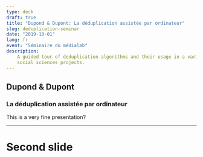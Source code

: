 ```yaml
---
type: deck
draft: true
title: "Dupond & Dupont: La déduplication assistée par ordinateur"
slug: deduplication-seminar
date: "2019-10-01"
lang: fr
event: "Séminaire du médialab"
description:
    A guided tour of deduplication algorithms and their usage in a variety of
    social sciences projects.
---
```




## Dupond & Dupont

### La déduplication assistée par ordinateur

This is a very fine presentation?

---

# Second slide
